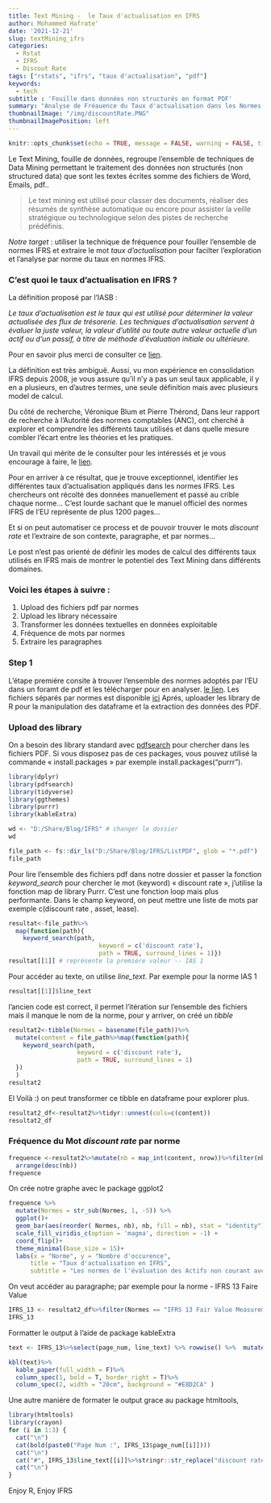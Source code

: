 ```yaml
---
title: Text Mining -  le Taux d'actualisation en IFRS
author: Mohammed Hafrate'
date: '2021-12-21'
slug: textMining_ifrs
categories:
  - Rstat
  - IFRS
  - Discout Rate
tags: ["rstats", "ifrs", "taux d'actualisation", "pdf"]
keywords:
  - tech
subtitle : 'Fouille dans données non structurés en format PDF'
summary: "Analyse de Fréauence du Taux d'actualisation dans les Normes IFRS."
thumbnailImage: "/img/discountRate.PNG"
thumbnailImagePosition: left
---
```


```r
knitr::opts_chunk$set(echo = TRUE, message = FALSE, warning = FALSE, tidy = "styler")
```



Le Text Mining, fouille de données, regroupe l’ensemble de techniques de Data Mining permettant le traitement des données non structurés (non structured data) que sont les textes écrites somme des fichiers de Word, Emails, pdf..


> Le text mining est utilisé pour classer des documents, réaliser des résumés de synthèse automatique ou encore pour assister la veille stratégique ou technologique selon des pistes de recherche prédéfinis.

*Notre target* : utiliser la technique de fréquence pour fouiller l’ensemble de normes IFRS et extraire le mot *taux d’actualisation* pour facilter l’exploration et l’analyse par norme  du taux en normes IFRS.

### C'est quoi le taux d'actualisation en IFRS ?

La définition proposé par l'IASB :
  
  *Le taux d’actualisation est le taux qui est utilisé pour déterminer la valeur actualisée des flux de trésorerie. Les techniques d’actualisation servent à évaluer la juste valeur, la valeur d’utilité ou toute autre valeur actuelle d’un actif ou d’un passif, à titre de méthode d’évaluation initiale ou ultérieure.*
  
Pour en savoir plus merci de consulter ce [lien](https://www.iasplus.com/fr-ca/projets/ifrs/projets-termines/discount-rates-research).

La définition est très ambiguë. Aussi, vu mon expérience en consolidation IFRS depuis 2008, je vous assure qu'il n'y a pas un seul taux applicable, il y en a plusieurs, en d'autres termes, une seule définition mais avec plusieurs model de calcul.

Du côté de recherche, Véronique Blum et Pierre Thérond, Dans leur rapport de recherche à l’Autorité des normes comptables (ANC), ont cherché à explorer et comprendre les différents taux utilisés et dans quelle mesure combler l’écart entre les théories et les pratiques.

Un travail qui mérite de le consulter pour les intéressés et je vous encourage à faire, le [lien](https://www.anc.gouv.fr/files/live/sites/anc/files/contributed/ANC/3_Recherche/D_Etats%20generaux/2019/Policy%20papers/TR3_PP_BLUM_THEROND_2019_Francais-summary-final.pdf).

Pour en arriver à ce résultat, que je trouve exceptionnel, identifier les différentes taux d’actualisation appliqués dans les normes IFRS. Les chercheurs ont récolté des données manuellement et passé au crible chaque norme... C’est lourde sachant que le manuel officiel des normes IFRS de l'EU représente de plus 1200 pages...

Et si on peut automatiser ce process et de pouvoir trouver le mots *discount rate* et l’extraire de son contexte, paragraphe, et par normes...

Le post n’est pas orienté de définir les modes de calcul des différents taux utilisés en IFRS mais de montrer le potentiel des Text Mining dans différents domaines.


### Voici les étapes à suivre :
1. Upload des fichiers pdf par normes
2. Upload les library nécessaire
2. Transformer les données textuelles en données exploitable
3. Fréquence de mots par normes
4. Extraire les paragraphes


### Step 1
L'étape premiére consite à trouver l'ensemble des normes adoptés par l'EU dans un foramt de pdf et les télécharger pour en analyser. [le lien](https://eur-lex.europa.eu/legal-content/EN/TXT/?uri=CELEX%3A02008R1126-20210401).
Les fichiers séparés par normes est disponible [ici](www.github.com/hafrate)
Aprés, uploader les library de R pour la manipulation des dataframe et la extraction des données des PDF.


### Upload des library

On a besoin des library standard avec [pdfsearch](https://cran.r-project.org/web/packages/pdfsearch/vignettes/intro_to_pdfsearch.html) pour chercher dans les fichiers PDF.
Si vous disposez pas de ces packages, vous pouvez utilisé la commande « install.packages » par exemple install.packages("purrr").

```r
library(dplyr)
library(pdfsearch)
library(tidyverse)
library(ggthemes)
library(purrr)
library(kableExtra)
```


```r
wd <- "D:/Share/Blog/IFRS" # changer le dossier
wd
```


```r
file_path <- fs::dir_ls("D:/Share/Blog/IFRS/ListPDF", glob = "*.pdf")
file_path 
```

Pour lire l'ensemble des fichiers pdf dans notre dossier et passer la fonction *keyword_search* pour chercher le mot (keyword) « discount rate », j'utilise la fonction map de library Purrr. C’est une fonction loop mais plus performante.
Dans le champ keyword, on peut mettre une liste de mots par exemple c(discount rate , asset, lease).


```r
resultat<-file_path%>%
  map(function(path){
    keyword_search(path, 
                         keyword = c('discount rate'),
                         path = TRUE, surround_lines = 1)})
resultat[[1]] # représente la premiére valeur -- IAS 1
```

Pour accéder au texte, on utilise *line_text*.  Par exemple pour la norme IAS 1

```r
resultat[[1]]$line_text
```

l'ancien code est correct, il permet l'itération sur l'ensemble des fichiers mais il manque le nom de la norme, pour y arriver, on créé un *tibble*

  
```r
resultat2<-tibble(Normes = basename(file_path))%>%
  mutate(content = file_path%>%map(function(path){
    keyword_search(path, 
                   keyword = c('discount rate'),
                   path = TRUE, surround_lines = 1)
  })
  )
resultat2
```

El Voilà :)
on peut transformer ce tibble en dataframe pour explorer plus.

```r
resultat2_df<-resultat2%>%tidyr::unnest(cols=c(content))
resultat2_df
```

### Fréquence du Mot *discount rate* par norme

```r
frequence <-resultat2%>%mutate(nb = map_int(content, nrow))%>%filter(nb>0)%>%
  arrange(desc(nb))
frequence
```

On crée notre graphe avec le package ggplot2

```r
frequence %>%
  mutate(Normes = str_sub(Normes, 1, -5)) %>%
  ggplot()+
  geom_bar(aes(reorder( Normes, nb), nb, fill = nb), stat = "identity") + 
  scale_fill_viridis_c(option = 'magma', direction = -1) +
  coord_flip()+
  theme_minimal(base_size = 15)+
  labs(x = "Norme", y = "Nombre d'occurence",
      title = "Taux d'actualisation en IFRS",
      subtitle = "Les normes de l'évaluation des Actifs non courant avec plus de fréquence")
```


On veut accéder au paragraphe; par exemple pour la norme - IFRS 13 Faire Value 

```r
IFRS_13 <- resultat2_df%>%filter(Normes == "IFRS 13 Fair Value Measurement.pdf")
IFRS_13
```

Formatter le output à l'aide de package kableExtra

```r
text <- IFRS_13%>%select(page_num, line_text) %>% rowwise() %>%  mutate(Texte =paste(line_text, collapse = " ")) %>% select(page_num, Texte) %>% unnest(Texte)

kbl(text)%>%
  kable_paper(full_width = F)%>%
  column_spec(1, bold = T, border_right = T)%>%
  column_spec(2, width = "20cm", background = "#E8D2CA" )

```

Une autre maniére de formater le output grace au package htmltools, 

```r
library(htmltools)
library(crayon)
for (i in 1:3) {
  cat("\n")
  cat(bold(paste0("Page Num :", IFRS_13$page_num[[i]])))
  cat("\n")
  cat("#", IFRS_13$line_text[[i]]%>%stringr::str_replace("discount rate", crayon::yellow$underline("discount rate")))
  cat("\n")
}

```

Enjoy R, Enjoy IFRS